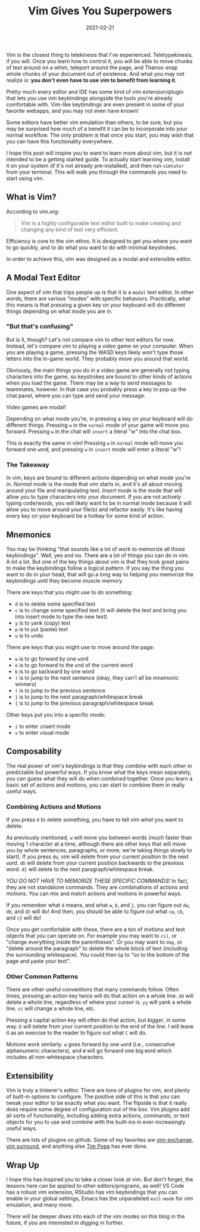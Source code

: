 ---
path: '/blog/vim-gives-you-superpowers'
date: '2021-02-21'
title: 'Vim Gives You Superpowers'
tags: ['vim', 'superpowers']
---

Vim is the closest thing to telekinesis that I've experienced. Teletypekinesis, if you will. Once you learn how to control it, you will be able to move chunks of text around on a whim, teleport around the page, and Thanos-snap whole chunks of your document out of existence. And what you may not realize is: <strong>you don't even have to use vim to benefit from learning it</strong>.

Pretty much every editor and IDE has some kind of vim extension/plugin that lets you use vim keybindings alongside the tools you're already comfortable with. Vim-like keybindings are even present in some of your favorite webapps, and you may not even have known!

Some editors have better vim emulation than others, to be sure, but you may be surprised how much of a benefit it can be to incorporate into your normal workflow. The only problem is that once you start, you may wish that you can have this functionality everywhere.

I hope this post will inspire you to want to learn more about vim, but it is _not_ intended to be a getting started guide. To actually start learning vim, install it on your system (if it's not already pre-installed), and then run `vimtutor` from your terminal. This will walk you through the commands you need to start using vim.

## What is Vim?

According to vim.org:

> Vim is a highly configurable text editor built to make creating and changing any kind of text very efficient.

Efficiency is core to the vim ethos. It is designed to get you where you want to go quickly, and to do what you want to do with minimal keystrokes.

In order to achieve this, vim was designed as a modal and extensible editor.

## A Modal Text Editor

One aspect of vim that trips people up is that it is a `modal` text editor. In other words, there are various "modes" with specific behaviors. Practically, what this means is that pressing a given key on your keyboard will do different things depending on what mode you are in.

### "But that's confusing"

But is it, though? Let's not compare vim to other text editors for now. Instead, let's compare vim to playing a video game on your computer. When you are playing a game, pressing the WASD keys likely won't type those letters into the in-game world. They probably move you around that world.

Obviously, the main things you do in a video game are generally not typing characters into the game, so keystrokes are bound to other kinds of actions when you load the game. There may be a way to send messages to teammates, however. In that case you probably press a key to pop up the chat panel, where you can type and send your message.

Video games are modal!

Depending on what mode you're, in pressing a key on your keyboard will do different things. Pressing `w` in the `normal` mode of your game will move you forward. Pressing `w` in the chat will `insert` a literal "w" into the chat box.

This is exactly the same in vim! Pressing `w` in `normal` mode will move you forward one `w`ord, and pressing `w` in `insert` mode will enter a literal "w"!

### The Takeaway

In vim, keys are bound to different actions depending on what mode you're in. _Normal mode_ is the mode that vim starts in, and it's all about moving around your file and manipulating text. _Insert mode_ is the mode that will allow you to type characters into your document. If you are not actively typing code/words, you will likely want to be in normal mode because it will allow you to move around your file(s) and refactor easily. It's like having every key on your keyboard be a hotkey for some kind of action.

## Mnemonics

You may be thinking "that sounds like a lot of work to memorize all those keybindings". Well, yes and no. There are a lot of things you can do in vim. A lot a lot. But one of the key things about vim is that they took great pains to make the keybindings follow a logical pattern. If you say the thing you want to do in your head, that will go a long way to helping you memorize the keybindings until they become muscle memory.

There are keys that you might use to _do_ something:

- `d` is to `d`elete some specified text
- `c` is to `c`hange some specified text (it will delete the text and bring you into insert mode to type the new text)
- `y` is to `y`ank (copy) text
- `p` is to `p`ut (paste) text
- `u` is to `u`ndo

There are keys that you might use to move around the page:

- `w` is to go forward by one `w`ord
- `e` is to go forward to the `e`nd of the current word
- `b` is to go `b`ackward by one word
- `)` is to jump to the next sentence (okay, they can't all be mnemonic winners)
- `(` is to jump to the previous sentence
- `}` is to jump to the next paragraph/whitespace break
- `{` is to jump to the previous paragraph/whitespace break

Other keys put you into a specific mode:

- `i` to enter `i`nsert mode
- `v` to enter `v`isual mode

## Composability

The real power of vim's keybindings is that they _combine_ with each other in predictable but powerful ways. If you know what the keys mean separately, you can guess what they will do when combined together. Once you learn a basic set of _actions_ and _motions_, you can start to combine them in really useful ways.

### Combining Actions and Motions

If you press `d` to `d`elete something, you have to tell vim _what_ you want to delete.

As previously mentioned, `w` will move you between words (much faster than moving 1 character at a time, although there are other keys that will move you by whole sentences, paragraphs, or more; we're taking things slowly to start). If you press `dw`, vim will `d`elete from your current position to the next `w`ord. `db` will delete from your current position backwards to the previous word. `d}` will `d`elete to the next paragraph/whitespace break.

_YOU DO NOT HAVE TO MEMORIZE THESE SPECIFIC COMMANDS!_ In fact, they are not standalone commands. They are combinations of actions and motions. You can mix and match actions and motions in powerful ways.

If you remember what `d` means, and what `w`, `b`, and `}`, you can figure out `dw`, `db`, and `d}` will do! And then, you should be able to figure out what `cw`, `cb`, and `c}` will do!

Once you get comfortable with these, there are a ton of motions and text objects that you can operate on. For example you may want to `ci)`, or "change everything inside the parentheses". Or you may want to `dap`, or "delete around the paragraph" to delete the whole block of text (including the surrounding whitespace). You could then `Gp` to "`G`o to the bottom of the page and `p`aste your text".

### Other Common Patterns

There are other useful conventions that many commands follow. Often times, pressing an action key twice will do that action on a whole line. `dd` will delete a whole line, regardless of where your cursor is. `yy` will yank a whole line. `cc` will change a whole line, etc.

Pressing a capital action key will often do that action, but _bigger_, in some way. `D` will `D`elete from your current position to the end of the line. I will leave it as an exercise to the reader to figure out what `C` will do.

Motions work similarly. `w` goes forward by one `w`ord (i.e., consecutive alphanumeric characters), and `W` will go forward one big `W`ord which includes all non-whitespace characters.

## Extensibility

Vim is truly a tinkerer's editor. There are tons of plugins for vim, and plenty of built-in options to configure. The positive side of this is that you can tweak your editor to be exactly what you want. The flipside is that it really does require some degree of configuration out of the box. Vim plugins add all sorts of functionality, including adding extra actions, commands, or text objects for you to use and combine with the built-ins in ever-increasingly useful ways.

There are lots of plugins on github. Some of my favorites are [vim-exchange](https://github.com/tommcdo/vim-exchange), [vim surround](https://github.com/tpope/vim-surround), and anything else [Tim Pope](https://github.com/tpope?tab=repositories) has ever done.

## Wrap Up

I hope this has inspired you to take a closer look at vim. But don't forget, the lessons here can be applied to other editors/programs, as well! VS Code has a robust vim extension, RStudio has vim keybindings that you can enable in your global settings, Emacs has the unparalleled `evil-mode` for vim emulation, and many more.

There will be deeper dives into each of the vim modes on this blog in the future, if you are interested in digging in further.

